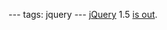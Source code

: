 ---
tags: jquery
---
[[jQuery]] 1.5 [http://blog.jquery.com/2011/01/31/jquery-15-released/ is out].
